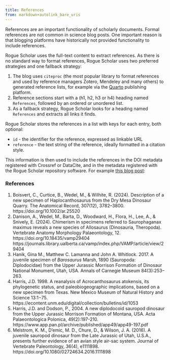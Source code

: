 ```yaml
---
title: References
from: markdown+autolink_bare_uris
---
```


References are an important functionality of scholarly documents. Formal references are not common in science blog posts. One important reason is that blogging platforms have historically not provided functionality to include references.

Rogue Scholar uses the full-text content to extract references. As there is no standard way to format references, Rogue Scholar uses two preferred strategies and one fallback strategy:

1. The blog uses `citeproc` (the most popular library to format references and used by reference managers Zotero, Mendeley and many others) to generated reference lists, for example via the [Quarto](/quarto) publishing platform.
1. Reference sections start with a (h1, h2, h3 or h4) heading named `References`, followed by an ordered or unordered list.
1. As a fallback strategy, Rogue Scholar looks for a heading named `References` and extracts all links it finds.

Rogue Scholar stores the references in a list with keys for each entry, both optional:

* `id` - the identifier for the reference, expressed as linkable URL
* `reference` - the text string of the reference, ideally formatted in a citation style.

This information is then used to include the references in the DOI metadata registered with Crossref or DataCite, and in the metadata registered with the Rogue Scholar repository software. For example [this blog post](https://rogue-scholar.org/records/sct67-gjz16):

### References

1. Boisvert, C., Curtice, B., Wedel, M., & Wilhite, R. (2024). Description of a new specimen of Haplocanthosaurus from the Dry Mesa Dinosaur Quarry. The Anatomical Record, 307(12), 3782–3800. https://doi.org/10.1002/ar.25520
1. Danison, A., Wedel, M., Barta, D., Woodward, H., Flora, H., Lee, A., & Snively, E. (2024). Chimerism in specimens referred to Saurophaganax maximus reveals a new species of Allosaurus (Dinosauria, Theropoda). Vertebrate Anatomy Morphology Palaeontology, 12. https://doi.org/10.18435/vamp29404 https://journals.library.ualberta.ca/vamp/index.php/VAMP/article/view/29404
1. Hanik, Gina M., Matthew C. Lamanna and John A. Whitlock. 2017. A juvenile specimen of *Barosaurus *Marsh, 1890 (Sauropoda: Diplodocidae) from the Upper Jurassic Morrison Formation of Dinosaur National Monument, Utah, USA. Annals of Carnegie Museum 84(3):253–263.
1. Harris, J.D. 1998. A reanalysis of Acrocanthosaurus atokensis, its phylogenetic status, and paleobiogeographic implications, based on a new specimen from Texas. New Mexico Museum of Natural History and Science 13:1−75. https://econtent.unm.edu/digital/collection/bulletins/id/1053
1. Harris, J.D. and Dodson, P., 2004. A new diplodocoid sauropod dinosaur from the Upper Jurassic Morrison Formation of Montana, USA. Acta Palaeontologica Polonica, 49(2):197-210. https://www.app.pan.pl/archive/published/app49/app49-197.pdf
1. Melstrom, K. M., D'emic, M. D., Chure, D., & Wilson, J. A. (2016). A juvenile sauropod dinosaur from the Late Jurassic of Utah, U.S.A., presents further evidence of an avian style air-sac system. Journal of Vertebrate Paleontology, 36(4), e1111898. https://doi.org/10.1080/02724634.2016.1111898
